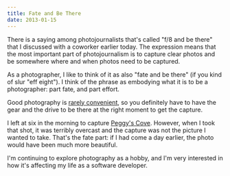 ```yaml
---
title: Fate and Be There
date: 2013-01-15
---
```



There is a saying among photojournalists that's called "f/8 and be there" that I discussed with a coworker earlier today. The expression means that the most important part of photojournalism is to capture clear photos and be somewhere where and when photos need to be captured.

As a photographer, I like to think of it as also "fate and be there" (if you kind of slur "eff eight"). I think of the phrase as embodying what it is to be a photographer: part fate, and part effort.

Good photography is [rarely convenient](http://www.vibrantshot.com/great-shots-arent-convenient/), so you definitely have to have the gear and the drive to be there at the right moment to get the capture.

I left at six in the morning to capture [Peggy's Cove](http://500px.com/photo/21789803). However, when I took that shot, it was terribly overcast and the capture was not the picture I wanted to take. That's the fate part: if I had come a day earlier, the photo would have been much more beautiful.

I'm continuing to explore photography as a hobby, and I'm very interested in how it's affecting my life as a software developer.


  